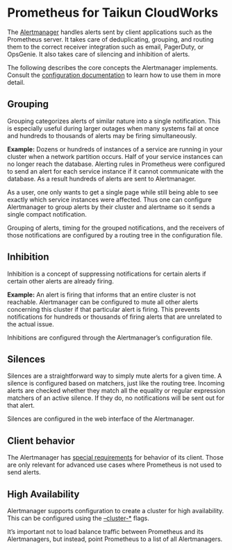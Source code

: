 # Prometheus for Taikun CloudWorks

The [Alertmanager](https://github.com/prometheus/alertmanager) handles alerts sent by client applications such as the Prometheus server. It takes care of deduplicating, grouping, and routing them to the correct receiver integration such as email, PagerDuty, or OpsGenie. It also takes care of silencing and inhibition of alerts.

The following describes the core concepts the Alertmanager implements. Consult the [configuration documentation](https://prometheus.io/docs/alerting/latest/configuration/) to learn how to use them in more detail.

## Grouping

Grouping categorizes alerts of similar nature into a single notification. This is especially useful during larger outages when many systems fail at once and hundreds to thousands of alerts may be firing simultaneously.

**Example:** Dozens or hundreds of instances of a service are running in your cluster when a network partition occurs. Half of your service instances can no longer reach the database. Alerting rules in Prometheus were configured to send an alert for each service instance if it cannot communicate with the database. As a result hundreds of alerts are sent to Alertmanager.

As a user, one only wants to get a single page while still being able to see exactly which service instances were affected. Thus one can configure Alertmanager to group alerts by their cluster and alertname so it sends a single compact notification.

Grouping of alerts, timing for the grouped notifications, and the receivers of those notifications are configured by a routing tree in the configuration file.

## Inhibition

Inhibition is a concept of suppressing notifications for certain alerts if certain other alerts are already firing.

**Example:** An alert is firing that informs that an entire cluster is not reachable. Alertmanager can be configured to mute all other alerts concerning this cluster if that particular alert is firing. This prevents notifications for hundreds or thousands of firing alerts that are unrelated to the actual issue.

Inhibitions are configured through the Alertmanager’s configuration file.

## Silences

Silences are a straightforward way to simply mute alerts for a given time. A silence is configured based on matchers, just like the routing tree. Incoming alerts are checked whether they match all the equality or regular expression matchers of an active silence. If they do, no notifications will be sent out for that alert.

Silences are configured in the web interface of the Alertmanager.

## Client behavior

The Alertmanager has [special requirements](https://prometheus.io/docs/alerting/latest/clients/) for behavior of its client. Those are only relevant for advanced use cases where Prometheus is not used to send alerts.

## High Availability

Alertmanager supports configuration to create a cluster for high availability. This can be configured using the [–cluster-\*](https://github.com/prometheus/alertmanager#high-availability) flags.

It’s important not to load balance traffic between Prometheus and its Alertmanagers, but instead, point Prometheus to a list of all Alertmanagers.